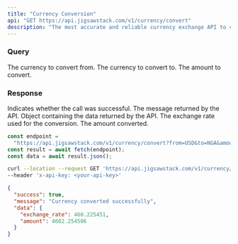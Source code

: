 ```yaml
---
title: "Currency Conversion"
api: "GET https://api.jigsawstack.com/v1/currency/convert"
description: "The most accurate and reliable currency exchange API to convert between 170+ world currencies and 450+ cryptocurrencies in real time."
---
```


### Query

<ParamField query="from" default="USD" type="string" required>
  The currency to convert from.
</ParamField>

<ParamField query="to" type="string" required>
  The currency to convert to.
</ParamField>

<ParamField query="amount" type="string" required>
  The amount to convert.
</ParamField>

<Snippet file="header.mdx" />

### Response

<ResponseField name="success" type="boolean">
  Indicates whether the call was successful.
</ResponseField>

<ResponseField name="message" type="string">
  The message returned by the API.
</ResponseField>

<ResponseField name="data" type="object">
Object containing the data returned by the API.
<Expandable title="Toggle object">

<ResponseField name="exchange_rate" type="number">
  The exchange rate used for the conversion.
</ResponseField>

<ResponseField name="amount" type="number">
  The amount converted.
</ResponseField>

</Expandable>

</ResponseField>

<RequestExample>

```javascript Node.js
const endpoint =
  "https://api.jigsawstack.com/v1/currency/convert?from=USD&to=NGA&amount=100";
const result = await fetch(endpoint);
const data = await result.json();
```

```bash cURL
curl --location --request GET 'https://api.jigsawstack.com/v1/currency/convert?from=USD&to=NGA&amount=100' \
--header 'x-api-key: <your-api-key>'
```

</RequestExample>

<ResponseExample>

```json Response
{
  "success": true,
  "message": "Currency converted successfully",
  "data": {
    "exchange_rate": 460.225451,
    "amount": 4602.254506
  }
}
```

</ResponseExample>
